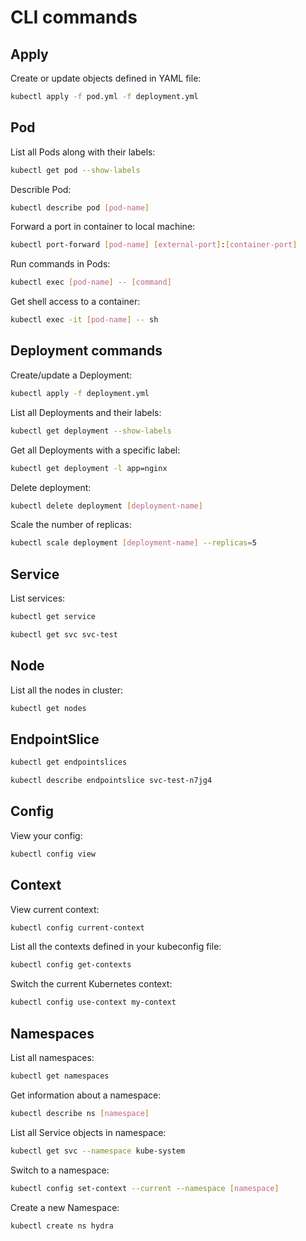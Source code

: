 # CLI commands

## Apply

Create or update objects defined in YAML file:
```sh
kubectl apply -f pod.yml -f deployment.yml
```


## Pod

List all Pods along with their labels:
```sh
kubectl get pod --show-labels
```

Describle Pod:
```sh
kubectl describe pod [pod-name]
```

Forward a port in container to local machine:
```sh
kubectl port-forward [pod-name] [external-port]:[container-port]
```

Run commands in Pods:
```sh
kubectl exec [pod-name] -- [command]
```

Get shell access to a container:
```sh
kubectl exec -it [pod-name] -- sh
```


## Deployment commands

Create/update a Deployment:
```sh
kubectl apply -f deployment.yml
```

List all Deployments and their labels:
```sh
kubectl get deployment --show-labels
```

Get all Deployments with a specific label:
```sh
kubectl get deployment -l app=nginx
```

Delete deployment:
```sh
kubectl delete deployment [deployment-name]
```

Scale the number of replicas:
```sh
kubectl scale deployment [deployment-name] --replicas=5
```


## Service

List services:
```sh
kubectl get service
```

```sh
kubectl get svc svc-test
```

## Node

List all the nodes in cluster:
```sh
kubectl get nodes
```

## EndpointSlice

```sh
kubectl get endpointslices
```

```sh
kubectl describe endpointslice svc-test-n7jg4
```

## Config

View your config:
```sh
kubectl config view
```

## Context

View current context:
```sh
kubectl config current-context
```

List all the contexts defined in your kubeconfig file:
```sh
kubectl config get-contexts
```

Switch the current Kubernetes context:
```sh
kubectl config use-context my-context
```


## Namespaces

List all namespaces:

```sh
kubectl get namespaces
```

Get information about a namespace:

```sh
kubectl describe ns [namespace]
```

List all Service objects in namespace:

```sh
kubectl get svc --namespace kube-system
```

Switch to a namespace:

```sh
kubectl config set-context --current --namespace [namespace]
```

Create a new Namespace:
```sh
kubectl create ns hydra
```
